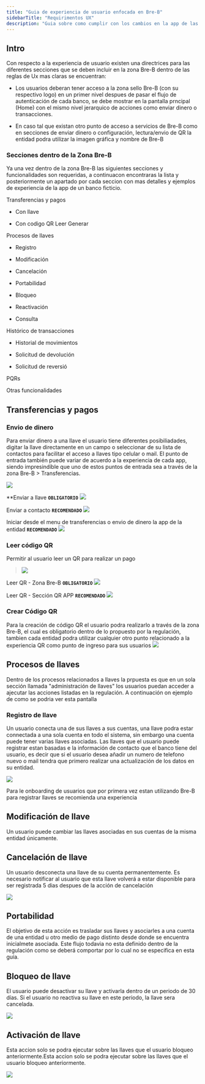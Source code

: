 ```yaml
---
title: "Guia de experiencia de usuario enfocada en Bre-B"
sidebarTitle: "Requirimentos UX"
description: "Guia sobre como cumplir con los cambios en la app de las entidades para Bre-B"
---
```


## Intro

Con respecto a la experiencia de usuario existen una directrices para las diferentes secciones que se deben incluir en la zona Bre-B dentro de las reglas de Ux mas claras se encuentran:

* Los usuarios deberan tener acceso a la zona sello Bre-B (con su respectivo logo) en un primer nivel despues de pasar el flujo de autenticación de cada banco, se debe mostrar en la pantalla prncipal (Home) con el mismo nivel jerarquico de acciones como enviar dinero o transacciones.

* En caso tal que existan otro punto de acceso a servicios de Bre-B como en secciones de enviar dinero o configuración, lectura/envio de QR la entidad podra utilizar la imagen gráfica y nombre de Bre-B

### Secciones dentro de la Zona Bre-B

Ya una vez dentro de la zona Bre-B las siguientes secciones y funcionalidades son requeridas, a continuacon encontraras la lista y posteriormente un apartado por cada seccion con mas detalles y ejemplos de experiencia de la app de un banco ficticio.

Transferencias y pagos

* Con llave

* Con codigo QR
  Leer
  Generar

Procesos de llaves

* Registro

* Modificación

* Cancelación

* Portabilidad

* Bloqueo

* Reactivación

* Consulta

Histórico de transacciones

* Historial de movimientos&#x20;

* Solicitud de devolución

* Solicitud de reversió

PQRs

Otras funcionalidades

## Transferencias y pagos

### Envio de dinero

Para enviar dinero a una llave el usuario tiene diferentes posibiliadades, digitar la llave directamente en un campo o seleccionar de su lista de contactos para facilitar el acceso a llaves tipo celular o mail. El punto de entrada también puede variar de acuerdo a la experiencia de cada app, siendo impresindíble que uno de estos puntos de entrada sea a través de la zona Bre-B > Transferencias.

![](/1.Transferencias.png)

**Enviar a llave **`OBLIGATORIO`**
![](/1.1Transferirdigitandollave.gif)

Enviar a contacto **`RECOMENDADO`**
![](/1.2Transferiracontacto.gif)

Iniciar desde el menu de transferencias o envio de dinero la app de la entidad **`RECOMENDADO`**
![](/1.3Transferirdesdemenuenviardinero.gif)

### Leer código QR

Permitir al usuario leer un QR para realizar un pago

> ![](/2.LeerQR.png)

Leer QR - Zona Bre-B **`OBLIGATORIO`**
![](/2.1LeerQR-ZonaBre-B.gif)

Leer QR - Sección QR APP **`RECOMENDADO`**
![](/2.2LeerQR-Seccionenlaapp.gif)

### Crear Código QR

Para la creación de código QR el usuario podra realizarlo a través de la zona Bre-B, el cual es obligatorio dentro de lo propuesto por la regulación, tambien cada entidad podra utilizar cualquier otro punto relacionado a la experiencia QR como punto de ingreso para sus usuarios
![](/3.2CrearQr-QrApp.gif)

## Procesos de llaves

Dentro de los procesos relacionados a llaves la prpuesta es que en un sola sección llamada "administración de llaves" los usuarios puedan acceder a ajecutar las acciones listadas en la regulación. A continuación on ejemplo de como se podria ver esta pantalla

### Registro de llave

Un usuario conecta una de sus llaves a sus cuentas, una llave podra estar connectada a una sola cuenta en todo el sistema, sin embargo una cuenta puede tener varias llaves asociadas. Las llaves que el usuario puede registrar estan basadas e la información de contacto que el banco tiene del usuario, es decir que si el usuario desea añadir un numero de telefono nuevo o mail tendra que primero realizar una actualización de los datos en su entidad.

![](/4.REgistrarunallave.gif)

Para le onboarding de usuarios que por primera vez estan utilizando Bre-B para registrar llaves se recomienda una experiencia

## Modificación de llave

Un usuario puede cambiar las llaves asociadas en sus cuentas de la misma entidad únicamente.

## Cancelación de llave

Un usuario desconecta una llave de su cuenta permanentemente. Es necesario notificar al usuario que esta llave volverá a estar disponible para ser registrada 5 dias despues de la acción de cancelación

![](/5.Cancelarllave.gif)

## Portabilidad

El objetivo de esta acción es trasladar sus llaves y asociarles a una cuenta de una entidad u otro medio de pago distinto desde donde se encuentra inicialmete asociada. Este flujo todavia no esta definido dentro de la regulación como se deberá comportar por lo cual no se especifica en esta guía.

## Bloqueo de llave

El usuario puede desactivar su llave y activarla dentro de un periodo de 30 días. Si el usuario no reactiva su llave en este periodo, la llave sera cancelada.

![](/6.Bloquearllave.gif)

## Activación de llave

Esta accion solo se podra ejecutar sobre las llaves que el usuario bloqueo anteriormente.Esta accion solo se podra ejecutar sobre las llaves que el usuario bloqueo anteriormente.

![](/7.Activarllavebloqueada.gif)